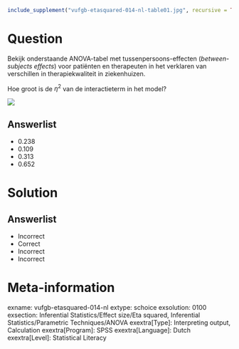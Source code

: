 ```{r, echo = FALSE, results = "hide"}
include_supplement("vufgb-etasquared-014-nl-table01.jpg", recursive = TRUE)
```

Question
========

Bekijk onderstaande ANOVA-tabel met tussenpersoons-effecten (*between-subjects effects*) voor patiënten en therapeuten in het verklaren van verschillen in therapiekwaliteit in ziekenhuizen. 

Hoe groot is de $\eta^{2}$ van de interactieterm in het model?


![](vufgb-etasquared-014-nl-table01.jpg)
  
Answerlist
----------
* 0.238 
* 0.109 
* 0.313 
* 0.652

Solution
========

Answerlist
----------
* Incorrect
* Correct
* Incorrect
* Incorrect

Meta-information
================
exname: vufgb-etasquared-014-nl
extype: schoice
exsolution: 0100
exsection: Inferential Statistics/Effect size/Eta squared, Inferential Statistics/Parametric Techniques/ANOVA
exextra[Type]: Interpreting output, Calculation
exextra[Program]: SPSS
exextra[Language]: Dutch
exextra[Level]: Statistical Literacy